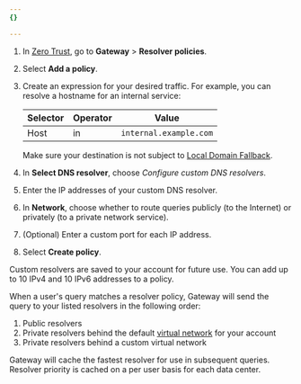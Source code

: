 ```yaml
---
{}

---
```


1. In [Zero Trust](https://one.dash.cloudflare.com/), go to **Gateway** > **Resolver policies**.

2. Select **Add a policy**.

3. Create an expression for your desired traffic. For example, you can resolve a hostname for an internal service:

   | Selector | Operator | Value                  |
   | -------- | -------- | ---------------------- |
   | Host     | in       | `internal.example.com` |

   Make sure your destination is not subject to [Local Domain Fallback](/cloudflare-one/connections/connect-devices/warp/configure-warp/route-traffic/local-domains/#manage-local-domains).

4. In **Select DNS resolver**, choose *Configure custom DNS resolvers*.

5. Enter the IP addresses of your custom DNS resolver.

6. In **Network**, choose whether to route queries publicly (to the Internet) or privately (to a private network service).

7. (Optional) Enter a custom port for each IP address.

8. Select **Create policy**.

Custom resolvers are saved to your account for future use. You can add up to 10 IPv4 and 10 IPv6 addresses to a policy.

When a user's query matches a resolver policy, Gateway will send the query to your listed resolvers in the following order:

1. Public resolvers
2. Private resolvers behind the default [virtual network](/cloudflare-one/connections/connect-networks/private-net/cloudflared/tunnel-virtual-networks/) for your account
3. Private resolvers behind a custom virtual network

Gateway will cache the fastest resolver for use in subsequent queries. Resolver priority is cached on a per user basis for each data center.
